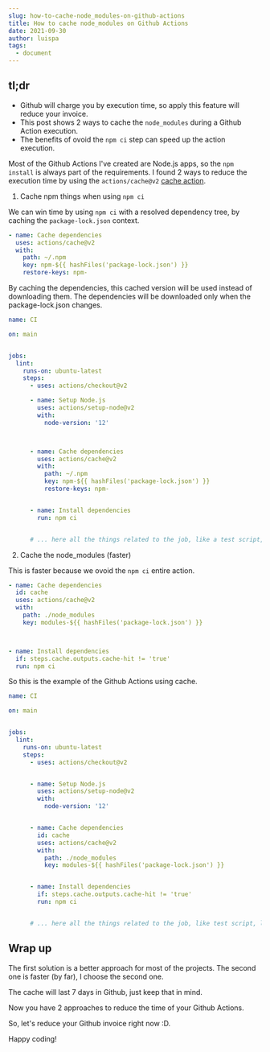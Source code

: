 ```yaml
---
slug: how-to-cache-node_modules-on-github-actions
title: How to cache node_modules on Github Actions
date: 2021-09-30
author: luispa
tags:
  - document
---
```

## tl;dr
- Github will charge you by execution time, so apply this feature will reduce your invoice.
- This post shows 2 ways to cache the `node_modules` during a Github Action execution.
- The benefits of ovoid the `npm ci` step can speed up the action execution.

Most of the Github Actions I've created are Node.js apps, so the `npm install` is always part of the requirements. I found 2 ways to reduce the execution time by using the `actions/cache@v2` [cache action](https://github.com/actions/cache/). 

1. Cache npm things when using `npm ci`

We can win time by using `npm ci` with a resolved dependency tree, by caching the `package-lock.json` context.


```yaml
- name: Cache dependencies
  uses: actions/cache@v2
  with:
    path: ~/.npm
    key: npm-${{ hashFiles('package-lock.json') }}
    restore-keys: npm-
```

By caching the dependencies, this cached version will be used instead of downloading them. The dependencies will be downloaded only when the package-lock.json changes. 

```yaml
name: CI

on: main


jobs:
  lint:
    runs-on: ubuntu-latest
    steps:
      - uses: actions/checkout@v2

      - name: Setup Node.js
        uses: actions/setup-node@v2
        with:
          node-version: '12'



      - name: Cache dependencies
        uses: actions/cache@v2
        with:
          path: ~/.npm
          key: npm-${{ hashFiles('package-lock.json') }}
          restore-keys: npm-


      - name: Install dependencies
        run: npm ci


      # ... here all the things related to the job, like a test script, lint or deploy
```

2. Cache the node_modules (faster)

This is faster because we ovoid the `npm ci` entire action.

```yaml
- name: Cache dependencies
  id: cache
  uses: actions/cache@v2
  with:
    path: ./node_modules
    key: modules-${{ hashFiles('package-lock.json') }}



- name: Install dependencies
  if: steps.cache.outputs.cache-hit != 'true'
  run: npm ci
```

So this is the example of the Github Actions using cache.

```yaml
name: CI

on: main


jobs:
  lint:
    runs-on: ubuntu-latest
    steps:
      - uses: actions/checkout@v2


      - name: Setup Node.js
        uses: actions/setup-node@v2
        with:
          node-version: '12'


      - name: Cache dependencies
        id: cache
        uses: actions/cache@v2
        with:
          path: ./node_modules
          key: modules-${{ hashFiles('package-lock.json') }}


      - name: Install dependencies
        if: steps.cache.outputs.cache-hit != 'true'
        run: npm ci


      # ... here all the things related to the job, like test script, lint or deploy
```

## Wrap up

The first solution is a better approach for most of the projects. The second one is faster (by far), I choose the second one. 

The cache will last 7 days in Github, just keep that in mind.

Now you have 2 approaches to reduce the time of your Github Actions.

So, let's reduce your Github invoice right now :D.

Happy coding!